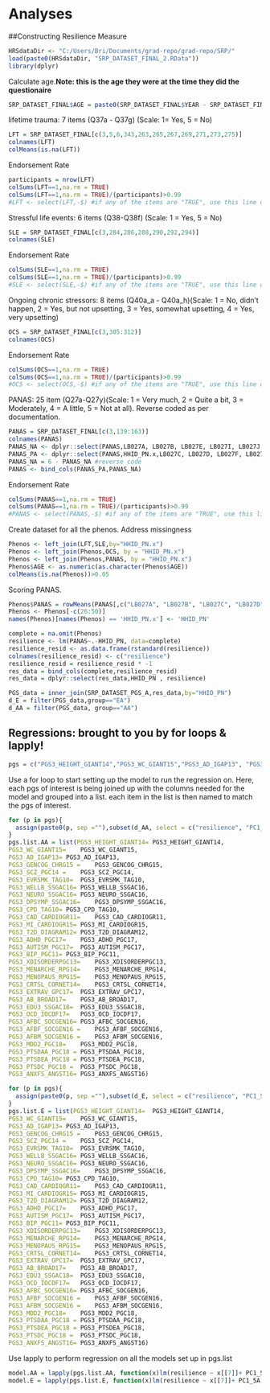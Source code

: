 # Analyses

##Constructing Resilience Measure

```r
HRSdataDir <- "C:/Users/Bri/Documents/grad-repo/grad-repo/SRP/"
load(paste0(HRSdataDir, "SRP_DATASET_FINAL_2.RData"))
library(dplyr)
```

Calculate age.**Note: this is the age they were at the time they did the questionaire**
```r
SRP_DATASET_FINAL$AGE = paste0(SRP_DATASET_FINAL$YEAR - SRP_DATASET_FINAL$BIRTHYR)
```

lifetime trauma: 7 items (Q37a - Q37g) (Scale: 1= Yes, 5 = No)
```r
LFT = SRP_DATASET_FINAL[c(3,5,6,343,263,265,267,269,271,273,275)]
colnames(LFT)
colMeans(is.na(LFT))
```

Endorsement Rate
```r
participants = nrow(LFT)
colSums(LFT==1,na.rm = TRUE)
colSums(LFT==1,na.rm = TRUE)/(participants)>0.99
#LFT <- select(LFT,-$) #if any of the items are "TRUE", use this line of code to reomve the item from the dataset
```

Stressful life events: 6 items (Q38-Q38f) (Scale: 1 = Yes, 5 = No)
```r
SLE = SRP_DATASET_FINAL[c(3,284,286,288,290,292,294)]
colnames(SLE)
```
Endorsement Rate
```r
colSums(SLE==1,na.rm = TRUE)
colSums(SLE==1,na.rm = TRUE)/(participants)>0.99
#SLE <- select(SLE,-$) #if any of the items are "TRUE", use this line of code to reomve the item from the dataset
```

Ongoing chronic stressors: 8 items (Q40a_a - Q40a_h)(Scale: 1 = No, didn't happen, 2 = Yes, but not upsetting, 3 = Yes, somewhat upsetting, 4 = Yes, very upsetting)
```r
OCS = SRP_DATASET_FINAL[c(3,305:312)]
colnames(OCS)
```

Endorsement Rate
```r
colSums(OCS==1,na.rm = TRUE)
colSums(OCS==1,na.rm = TRUE)/(participants)>0.99
#OCS <- select(OCS,-$) #if any of the items are "TRUE", use this line of code to reomve the item from the dataset
```

PANAS: 25 item (Q27a-Q27y)(Scale: 1 = Very much, 2 = Quite a bit, 3 = Moderately, 4 = A little, 5 = Not at all). Reverse coded as per documentation.
```r
PANAS = SRP_DATASET_FINAL[c(3,139:163)]
colnames(PANAS)
PANAS_NA <- dplyr::select(PANAS,LB027A, LB027B, LB027E, LB027I, LB027J, LB027L, LB027M, LB027N,LB027O,LB027R, LB027S,LB027W)
PANAS_PA <- dplyr::select(PANAS,HHID_PN.x,LB027C, LB027D, LB027F, LB027G, LB027H, LB027K, LB027P, LB027Q, LB027T,LB027U, LB027V, LB027X,LB027Y)
PANAS_NA = 6 - PANAS_NA #reverse code
PANAS <- bind_cols(PANAS_PA,PANAS_NA)
```

Endorsement Rate
```r
colSums(PANAS==1,na.rm = TRUE)
colSums(PANAS==1,na.rm = TRUE)/(participants)>0.99
#PANAS <- select(PANAS,-$) #if any of the items are "TRUE", use this line of code to reomve the item from the dataset
```

Create dataset for all the phenos. Address missingness
```r
Phenos <- left_join(LFT,SLE,by="HHID_PN.x")
Phenos <- left_join(Phenos,OCS, by = "HHID_PN.x")
Phenos <- left_join(Phenos,PANAS, by = "HHID_PN.x")
Phenos$AGE <- as.numeric(as.character(Phenos$AGE))
colMeans(is.na(Phenos))>0.05
```

Scoring PANAS.
```r
Phenos$PANAS = rowMeans(PANAS[,c("LB027A", "LB027B", "LB027C", "LB027D", "LB027E", "LB027F", "LB027G", "LB027H", "LB027I","LB027J", "LB027K", "LB027L","LB027M","LB027N", "LB027O", "LB027P", "LB027Q", "LB027R", "LB027S", "LB027T", "LB027U", "LB027V","LB027W", "LB027X","LB027Y")],na.rm = TRUE)
Phenos <- Phenos[-c(26:50)]
names(Phenos)[names(Phenos) == 'HHID_PN.x'] <- 'HHID_PN'
```

```r
complete = na.omit(Phenos)
resilience <- lm(PANAS~.-HHID_PN, data=complete)
resilience_resid <- as.data.frame(rstandard(resilience))
colnames(resilience_resid) <- c("resilience")
resilience_resid = resilience_resid * -1
res_data = bind_cols(complete,resilience_resid)
res_data = dplyr::select(res_data,HHID_PN , resilience)
```

```r
PGS_data = inner_join(SRP_DATASET_PGS_A,res_data,by="HHID_PN")
d_E = filter(PGS_data,group=="EA")
d_AA = filter(PGS_data, group=="AA")
```

## Regressions: brought to you by for loops & lapply!
```r
pgs = c("PGS3_HEIGHT_GIANT14","PGS3_WC_GIANT15","PGS3_AD_IGAP13", "PGS3_GENCOG_CHRG15", "PGS3_SCZ_PGC14","PGS3_EVRSMK_TAG10","PGS3_WELLB_SSGAC16","PGS3_NEURO_SSGAC16","PGS3_DPSYMP_SSGAC16","PGS3_CPD_TAG10","PGS3_CAD_CARDIOGR11","PGS3_MI_CARDIOGR15","PGS3_T2D_DIAGRAM12","PGS3_ADHD_PGC17","PGS3_AUTISM_PGC17","PGS3_BIP_PGC11","PGS3_XDISORDERPGC13","PGS3_MENARCHE_RPG14","PGS3_MENOPAUS_RPG15","PGS3_CRTSL_CORNET14","PGS3_EXTRAV_GPC17","PGS3_AB_BROAD17","PGS3_EDU3_SSGAC18","PGS3_OCD_IOCDF17","PGS3_AFBC_SOCGEN16", "PGS3_AFBF_SOCGEN16", "PGS3_AFBM_SOCGEN16","PGS3_MDD2_PGC18", "PGS3_PTSDAA_PGC18", "PGS3_PTSDEA_PGC18", "PGS3_PTSDC_PGC18","PGS3_ANXFS_ANGST16")
```


Use a for loop to start setting up the model to run the regression on. Here, each pgs of interest is being joined up with the columns needed for the model and grouped into a list. each item in the list is then named to match the pgs of interest. 
```r
for (p in pgs){
  assign(paste0(p, sep =""),subset(d_AA, select = c("resilience", "PC1_5A", "PC1_5B", "PC1_5C", "PC1_5D", "PC1_5E",p)))
}
pgs.list.AA = list(PGS3_HEIGHT_GIANT14=	PGS3_HEIGHT_GIANT14,
PGS3_WC_GIANT15=	PGS3_WC_GIANT15,
PGS3_AD_IGAP13=	PGS3_AD_IGAP13,
PGS3_GENCOG_CHRG15 =	PGS3_GENCOG_CHRG15,
PGS3_SCZ_PGC14 =	PGS3_SCZ_PGC14,
PGS3_EVRSMK_TAG10=	PGS3_EVRSMK_TAG10,
PGS3_WELLB_SSGAC16=	PGS3_WELLB_SSGAC16,
PGS3_NEURO_SSGAC16=	PGS3_NEURO_SSGAC16,
PGS3_DPSYMP_SSGAC16=	PGS3_DPSYMP_SSGAC16,
PGS3_CPD_TAG10=	PGS3_CPD_TAG10,
PGS3_CAD_CARDIOGR11=	PGS3_CAD_CARDIOGR11,
PGS3_MI_CARDIOGR15=	PGS3_MI_CARDIOGR15,
PGS3_T2D_DIAGRAM12=	PGS3_T2D_DIAGRAM12,
PGS3_ADHD_PGC17=	PGS3_ADHD_PGC17,
PGS3_AUTISM_PGC17=	PGS3_AUTISM_PGC17,
PGS3_BIP_PGC11=	PGS3_BIP_PGC11,
PGS3_XDISORDERPGC13=	PGS3_XDISORDERPGC13,
PGS3_MENARCHE_RPG14=	PGS3_MENARCHE_RPG14,
PGS3_MENOPAUS_RPG15=	PGS3_MENOPAUS_RPG15,
PGS3_CRTSL_CORNET14=	PGS3_CRTSL_CORNET14,
PGS3_EXTRAV_GPC17=	PGS3_EXTRAV_GPC17,
PGS3_AB_BROAD17=	PGS3_AB_BROAD17,
PGS3_EDU3_SSGAC18=	PGS3_EDU3_SSGAC18,
PGS3_OCD_IOCDF17=	PGS3_OCD_IOCDF17,
PGS3_AFBC_SOCGEN16=	PGS3_AFBC_SOCGEN16,
PGS3_AFBF_SOCGEN16 =	PGS3_AFBF_SOCGEN16,
PGS3_AFBM_SOCGEN16 =	PGS3_AFBM_SOCGEN16,
PGS3_MDD2_PGC18=	PGS3_MDD2_PGC18,
PGS3_PTSDAA_PGC18 =	PGS3_PTSDAA_PGC18,
PGS3_PTSDEA_PGC18 =	PGS3_PTSDEA_PGC18,
PGS3_PTSDC_PGC18 =	PGS3_PTSDC_PGC18,
PGS3_ANXFS_ANGST16=	PGS3_ANXFS_ANGST16)
```

```r
for (p in pgs){
  assign(paste0(p, sep =""),subset(d_E, select = c("resilience", "PC1_5A", "PC1_5B", "PC1_5C", "PC1_5D", "PC1_5E",p)))
}
pgs.list.E = list(PGS3_HEIGHT_GIANT14=	PGS3_HEIGHT_GIANT14,
PGS3_WC_GIANT15=	PGS3_WC_GIANT15,
PGS3_AD_IGAP13=	PGS3_AD_IGAP13,
PGS3_GENCOG_CHRG15 =	PGS3_GENCOG_CHRG15,
PGS3_SCZ_PGC14 =	PGS3_SCZ_PGC14,
PGS3_EVRSMK_TAG10=	PGS3_EVRSMK_TAG10,
PGS3_WELLB_SSGAC16=	PGS3_WELLB_SSGAC16,
PGS3_NEURO_SSGAC16=	PGS3_NEURO_SSGAC16,
PGS3_DPSYMP_SSGAC16=	PGS3_DPSYMP_SSGAC16,
PGS3_CPD_TAG10=	PGS3_CPD_TAG10,
PGS3_CAD_CARDIOGR11=	PGS3_CAD_CARDIOGR11,
PGS3_MI_CARDIOGR15=	PGS3_MI_CARDIOGR15,
PGS3_T2D_DIAGRAM12=	PGS3_T2D_DIAGRAM12,
PGS3_ADHD_PGC17=	PGS3_ADHD_PGC17,
PGS3_AUTISM_PGC17=	PGS3_AUTISM_PGC17,
PGS3_BIP_PGC11=	PGS3_BIP_PGC11,
PGS3_XDISORDERPGC13=	PGS3_XDISORDERPGC13,
PGS3_MENARCHE_RPG14=	PGS3_MENARCHE_RPG14,
PGS3_MENOPAUS_RPG15=	PGS3_MENOPAUS_RPG15,
PGS3_CRTSL_CORNET14=	PGS3_CRTSL_CORNET14,
PGS3_EXTRAV_GPC17=	PGS3_EXTRAV_GPC17,
PGS3_AB_BROAD17=	PGS3_AB_BROAD17,
PGS3_EDU3_SSGAC18=	PGS3_EDU3_SSGAC18,
PGS3_OCD_IOCDF17=	PGS3_OCD_IOCDF17,
PGS3_AFBC_SOCGEN16=	PGS3_AFBC_SOCGEN16,
PGS3_AFBF_SOCGEN16 =	PGS3_AFBF_SOCGEN16,
PGS3_AFBM_SOCGEN16 =	PGS3_AFBM_SOCGEN16,
PGS3_MDD2_PGC18=	PGS3_MDD2_PGC18,
PGS3_PTSDAA_PGC18 =	PGS3_PTSDAA_PGC18,
PGS3_PTSDEA_PGC18 =	PGS3_PTSDEA_PGC18,
PGS3_PTSDC_PGC18 =	PGS3_PTSDC_PGC18,
PGS3_ANXFS_ANGST16=	PGS3_ANXFS_ANGST16)
```

Use lapply to perform regression on all the models set up in pgs.list
```r
model.AA = lapply(pgs.list.AA, function(x)lm(resilience ~ x[[7]]+ PC1_5A + PC1_5B + PC1_5C + PC1_5D + PC1_5E, data = x))
model.E = lapply(pgs.list.E, function(x)lm(resilience ~ x[[7]]+ PC1_5A + PC1_5B + PC1_5C + PC1_5D + PC1_5E, data = x))
``` 


